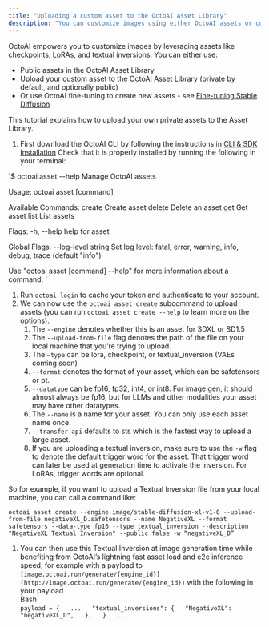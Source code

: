 ```yaml
---
title: "Uploading a custom asset to the OctoAI Asset Library"
description: "You can customize images using either OctoAI assets or custom assets from the OctoAI Asset Library"
---
```


OctoAI empowers you to customize images by leveraging assets like checkpoints, LoRAs, and textual inversions. You can either use:

* Public assets in the OctoAI Asset Library
* Upload your custom asset to the OctoAI Asset Library (private by default, and optionally public)
* Or use OctoAI fine-tuning to create new assets - see [Fine-tuning Stable Diffusion](/docs/fine-tuning-stable-diffusion)

This tutorial explains how to upload your own private assets to the Asset Library.

1. First download the OctoAI CLI by following the instructions in [CLI & SDK Installation](/docs/installation-links) Check that it is properly installed by running the following in your terminal:

`$ octoai asset --help
Manage OctoAI assets

Usage:
  octoai asset [command]

Available Commands:
  create      Create asset
  delete      Delete an asset
  get         Get asset
  list        List assets

Flags:
  -h, --help   help for asset

Global Flags:
      --log-level string   Set log level: fatal, error, warning, info, debug, trace (default "info")

Use "octoai asset [command] --help" for more information about a command.
`

1. Run `octoai login` to cache your token and authenticate to your account.
2. We can now use the `octoai asset create` subcommand to upload assets (you can run `octoai asset create --help` to learn more on the options).  
   1. The `--engine` denotes whether this is an asset for SDXL or SD1.5  
   2. The `--upload-from-file` flag denotes the path of the file on your local machine that you’re trying to upload.  
   3. The `—type` can be lora, checkpoint, or textual\_inversion (VAEs coming soon)  
   4. `--format` denotes the format of your asset, which can be safetensors or pt.  
   5. `--datatype` can be fp16, fp32, int4, or int8\. For image gen, it should almost always be fp16, but for LLMs and other modalities your asset may have other datatypes.  
   6. The `--name` is a name for your asset. You can only use each asset name once.  
   7. `--transfer-api` defaults to sts which is the fastest way to upload a large asset.  
   8. If you are uploading a textual inversion, make sure to use the `-w` flag to denote the default trigger word for the asset. That trigger word can later be used at generation time to activate the inversion. For LoRAs, trigger words are optional.

So for example, if you want to upload a Textual Inversion file from your local machine, you can call a command like:

`octoai asset create --engine image/stable-diffusion-xl-v1-0 --upload-from-file negativeXL_D.safetensors --name NegativeXL --format safetensors --data-type fp16 --type textual_inversion --description "NegativeXL Textual Inversion" --public false -w “negativeXL_D”
`

1. You can then use this Textual Inversion at image generation time while benefiting from OctoAI’s lightning fast asset load and e2e inference speed, for example with a payload to `[image.octoai.run/generate/{engine_id}](http://image.octoai.run/generate/{engine_id})` with the following in your payload  
Bash  
`payload = {  
    ...  
    "textual_inversions": {  
        "NegativeXL": "negativeXL_D",  
    },  
}  
...  
`